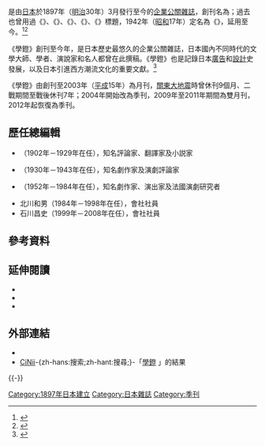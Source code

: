 {{Distinguish2|'''[[學燈|學燈]]'''。關於其它名稱相近或相同的條目，請見「'''[[學燈_(消歧義)|學燈 (消歧義)]]'''」}}
{{nihongo|《'''學鐙'''》|學鐙|extra={{lang|ja|ガクトウ}}|romaji=Gakutō|lead=yes}}是由[[日本|日本]]{{tsl|de|Maruzen|丸善株式會社}}於1897年（[[明治|明治]]30年）3月發行至今的[[企業|企業]][[公關|公關]][[雜誌|雜誌]]，創刊名為{{nihongo|《{{lang|ja|學の燈}}》|まなびのともしび|Manabi no Tomoshibi|extra=The Light of Knowledge}}；過去也曾用過《{{lang|ja|學燈}}》、《{{lang|ja|學鐙}}》、《{{lang|ja|GAKUTO}}》、《{{lang|ja|がくとう}}》、《{{lang|ja|ガクトウ}}》標題，1942年（[[昭和|昭和]]17年）定名為《{{lang|ja|學鐙}}》，延用至今。<ref>{{cite book|script-title=ja:学鐙|publisher=株式会社[[平凡社|平凡社]]|journal=[[世界大百科事典_(日本)|世界大百科事典]] 第２版|language=ja}}</ref><ref>{{cite book|script-title=ja:学鐙|publisher=[[小学館|小学館]]|journal=[[日本大百科全書|日本大百科全書]]|language=ja}}</ref>

《學鐙》創刊至今{{age|1897|0|0|{{CURRENTYEAR}}|0|0}}年，是日本歷史最悠久的企業公關雜誌，日本國內不同時代的文學大師、學者、演說家和名人都曾在此撰稿。《學鐙》也是記錄日本[[廣告|廣告]]和[[設計|設計]]史發展，以及日本引進西方潮流文化的重要文獻。<ref>{{cite web|script-title=ja:雑誌「學鐙」1897-2018年の全号を追加|url=https://bird.bukkyo-u.ac.jp/ebooknavi/news/134|publisher=Bukkyo University Library|date=2020-02-05|accessdate=2020-10-25|language=ja|archive-date=2020-10-28|archive-url=https://web.archive.org/web/20201028215317/https://bird.bukkyo-u.ac.jp/ebooknavi/news/134|dead-url=no}}</ref>

《學鐙》由創刊至2003年（[[平成|平成]]15年）為月刊，[[關東大地震|關東大地震]]時曾休刊9個月、二戰期間至戰後休刊7年；2004年開始改為季刊，2009年至2011年期間為雙月刊，2012年起恢復為季刊。

== 歷任總編輯 ==
* {{tsl|ja|内田魯庵}}（1902年－1929年在任），知名評論家、翻譯家及小説家
* {{tsl|ja|水木京太}}（1930年－1943年在任），知名劇作家及演劇評論家
* {{tsl|ja|本庄桂輔}}（1952年－1984年在任），知名劇作家、演出家及法國演劇研究者
* 北川和男（1984年－1998年在任），會社社員
* 石川昌史（1999年－2008年在任），會社社員

== 參考資料 ==
{{reflist}}

== 延伸閱讀 ==
* {{cite book|author={{tsl|ja|本庄桂輔}}|script-title=ja:「學鐙」編集の思い出|year=1985年|publisher=白凰社|location=東京|oclc=19510759|isbn=9784826200639|language=ja}}
* {{cite book|author={{tsl|ja|紅野敏郎}}|script-title=ja:「學鐙」を読む|year=2009年|publisher=雄松堂出版|location=東京|isbn=9784841905168|oclc=604912832|language=ja}}
* {{cite book|author={{tsl|ja|小山慶太}}|script-title=ja:漱石と「學鐙」|year=2017年|publisher=丸善出版|location=東京|isbn=9784621301203|oclc=970640092|language=ja}}

== 外部連結 ==
* [https://www.maruzen-publishing.co.jp/smp/info/?action=detail&news_no=19654 {{lang|ja|【丸善創業150周年】出版物で辿る丸善の歴史～「學鐙」の歴史～}}] {{ja-icon}}
* [[CiNii|CiNii]]-{zh-hans:搜索;zh-hant:搜尋;}-「[https://ci.nii.ac.jp/search?journal=%E5%AD%B8%E9%90%99 學鐙] {{Wayback|url=https://ci.nii.ac.jp/search?journal=%E5%AD%B8%E9%90%99 |date=20190413125547 }}」的結果 {{ja-icon}}

{{-}}
{{Authority control}}
{{DEFAULTSORT:G學}}

[[Category:1897年日本建立|Category:1897年日本建立]]
[[Category:日本雜誌|Category:日本雜誌]]
[[Category:季刊|Category:季刊]]